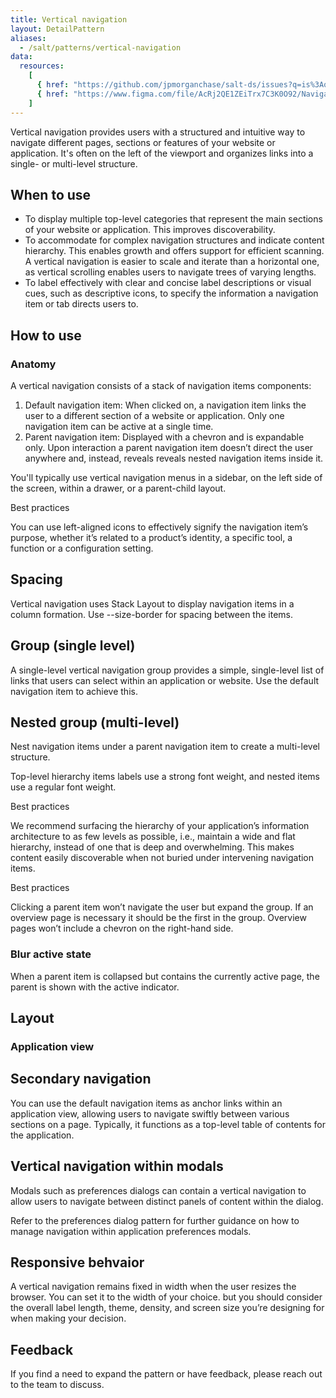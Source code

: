 ```yaml
---
title: Vertical navigation
layout: DetailPattern
aliases:
  - /salt/patterns/vertical-navigation
data:
  resources:
    [
      { href: "https://github.com/jpmorganchase/salt-ds/issues?q=is%3Aopen+is%3Aissue+label%3A%22pattern%3A+navigation%22+label%3A%22type%3A+enhancement+%F0%9F%92%A1%22", label: "Navigation enhancements", internal: false, resourceType: "github" },
      { href: "https://www.figma.com/file/AcRj2QE1ZEiTrx7C3K0O92/Navigation-Pattern-Templates?type=design&node-id=15%3A598&mode=design&t=Bul9WEJNrXM1X2Xv-1", label: "Navigation examples", internal: true },
    ]  
---
```


Vertical navigation provides users with a structured and intuitive way to navigate different pages, sections or features of your website or application. It's often on the left of the viewport and organizes links into a single- or multi-level structure.

## When to use

- To display multiple top-level categories that represent the main sections of your website or application. This improves discoverability.
- To accommodate for complex navigation structures and indicate content hierarchy. This enables growth and offers support for efficient scanning. A vertical navigation is easier to scale and iterate than a horizontal one, as vertical scrolling enables users to navigate trees of varying lengths. 
- To label effectively with clear and concise label descriptions or visual cues, such as descriptive icons, to specify the information a navigation item or tab directs users to.

## How to use

### Anatomy

A vertical navigation consists of a stack of navigation items components:

1. Default navigation item: When clicked on, a navigation item links the user to a different section of a website or application. Only one navigation item can be active at a single time.
2. Parent navigation item: Displayed with a chevron and is expandable only. Upon interaction a parent navigation item doesn’t direct the user anywhere and, instead, reveals reveals nested navigation items inside it. 

You'll typically use vertical navigation menus in a sidebar, on the left side of the screen, within a drawer, or a parent-child layout.  

Best practices

You can use left-aligned icons to effectively signify the navigation item’s purpose, whether it’s related to a product’s identity, a specific tool, a function or a configuration setting.  

## Spacing

Vertical navigation uses Stack Layout to display navigation items in a column formation. Use --size-border for spacing between the items. 

## Group (single level)

A single-level vertical navigation group provides a simple, single-level list of links that users can select within an application or website. Use the default navigation item to achieve this. 

## Nested group (multi-level)

Nest navigation items under a parent navigation item to create a multi-level structure. 

Top-level hierarchy items labels use a strong font weight, and nested items use a regular font weight.

Best practices

We recommend surfacing the hierarchy of your application’s information architecture to as few levels as possible, i.e., maintain a wide and flat hierarchy, instead of one that is deep and overwhelming. This makes content easily discoverable when not buried under intervening navigation items. 

Best practices

Clicking a parent item won’t navigate the user but expand the group. If an overview page is necessary it should be the first in the group. Overview pages won’t include a chevron on the right-hand side. 

### Blur active state

When a parent item is collapsed but contains the currently active page, the parent is shown with the active indicator.

## Layout

### Application view

## Secondary navigation

You can use the default navigation items as anchor links within an application view, allowing users to navigate swiftly between various sections on a page. Typically, it functions as a top-level table of contents for the application.

## Vertical navigation within modals

Modals such as preferences dialogs can contain a vertical navigation to allow users to navigate between distinct panels of content within the dialog. 

Refer to the preferences dialog pattern for further guidance on how to manage navigation within application preferences modals. 

## Responsive behvaior

A vertical navigation remains fixed in width when the user resizes the browser. You can set it to the width of your choice. but you should consider the overall label length, theme, density, and screen size you’re designing for when making your decision. 

## Feedback

If you find a need to expand the pattern or have feedback, please reach out to the team to discuss.